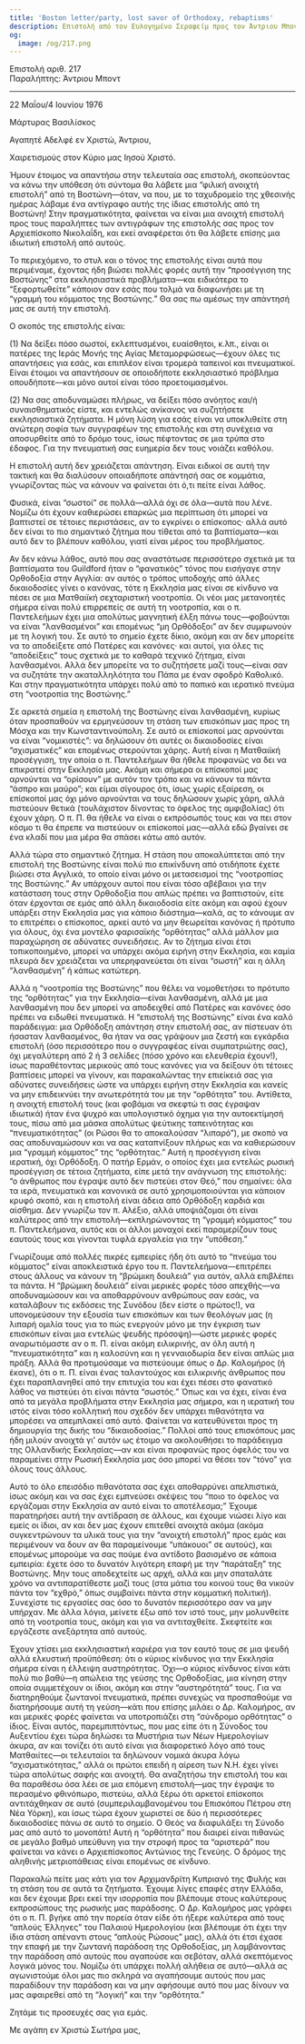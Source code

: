 ```yaml
---
title: 'Boston letter/party, lost savor of Orthodoxy, rebaptisms'
description: Επιστολή από τον Ευλογημένο Σεραφείμ προς τον Άντριου Μποντ.
og:
  image: /og/217.png
---
```


<div style={{textAlign:'right', fontFamily:'monospace'}}>Επιστολή αριθ. 217</div>
<div style={{textAlign:'left', fontFamily:'monospace'}}>Παραλήπτης: Άντριου Μποντ</div>

---

22 Μαΐου/4 Ιουνίου 1976

Μάρτυρας Βασιλίσκος

Αγαπητέ Αδελφέ εν Χριστώ, Άντριου,

Χαιρετισμούς στον Κύριο μας Ιησού Χριστό.

Ήμουν έτοιμος να απαντήσω στην τελευταία σας επιστολή, σκοπεύοντας να κάνω την υπόθεση ότι σύντομα θα λάβετε μια “φιλική ανοιχτή επιστολή” από τη Βοστώνη—όταν, να που, με το ταχυδρομείο της χθεσινής ημέρας λάβαμε ένα αντίγραφο αυτής της ίδιας επιστολής από τη Βοστώνη! Στην πραγματικότητα, φαίνεται να είναι μια ανοιχτή επιστολή προς τους παραλήπτες των αντιγράφων της επιστολής σας προς τον Αρχιεπίσκοπο Νικολαΐδη, και εκεί αναφέρεται ότι θα λάβετε επίσης μια ιδιωτική επιστολή από αυτούς.

Το περιεχόμενο, το στυλ και ο τόνος της επιστολής είναι αυτά που περιμέναμε, έχοντας ήδη βιώσει πολλές φορές αυτή την “προσέγγιση της Βοστώνης” στα εκκλησιαστικά προβλήματα—και ειδικότερα το “ξεφορτωθείτε” κάποιον σαν εσάς που τολμά να διαφωνήσει με τη “γραμμή του κόμματος της Βοστώνης.” Θα σας πω αμέσως την απάντησή μας σε αυτή την επιστολή.

Ο σκοπός της επιστολής είναι:

(1) Να δείξει πόσο σωστοί, εκλεπτυσμένοι, ευαίσθητοι, κ.λπ., είναι οι πατέρες της Ιεράς Μονής της Αγίας Μεταμορφώσεως—έχουν όλες τις απαντήσεις για εσάς, και επιπλέον είναι τρομερά ταπεινοί και πνευματικοί. Είναι έτοιμοι να απαντήσουν σε οποιοδήποτε εκκλησιαστικό πρόβλημα οπουδήποτε—και μόνο αυτοί είναι τόσο προετοιμασμένοι.

(2) Να σας αποδυναμώσει πλήρως, να δείξει πόσο ανόητος και/ή συναισθηματικός είστε, και εντελώς ανίκανος να συζητήσετε εκκλησιαστικά ζητήματα. Η μόνη λύση για εσάς είναι να υποκλιθείτε στη ανώτερη σοφία των συγγραφέων της επιστολής και στη συνέχεια να αποσυρθείτε από το δρόμο τους, ίσως πέφτοντας σε μια τρύπα στο έδαφος. Για την πνευματική σας ευημερία δεν τους νοιάζει καθόλου.

Η επιστολή αυτή δεν χρειάζεται απάντηση. Είναι ειδικοί σε αυτή την τακτική και θα διαλύσουν οποιαδήποτε απάντησή σας σε κομμάτια, γνωρίζοντας πώς να κάνουν να φαίνεται ότι ό,τι πείτε είναι λάθος.

Φυσικά, είναι “σωστοί” σε πολλά—αλλά όχι σε όλα—αυτά που λένε. Νομίζω ότι έχουν καθιερώσει επαρκώς μια περίπτωση ότι μπορεί να βαπτιστεί σε τέτοιες περιστάσεις, αν το εγκρίνει ο επίσκοπος· αλλά αυτό δεν είναι το πιο σημαντικό ζήτημα που τίθεται από τα βαπτίσματα—και αυτό δεν το βλέπουν καθόλου, γιατί είναι μέρος του προβλήματος.

Αν δεν κάνω λάθος, αυτό που σας αναστάτωσε περισσότερο σχετικά με τα βαπτίσματα του Guildford ήταν ο “φανατικός” τόνος που εισήγαγε στην Ορθοδοξία στην Αγγλία: αν αυτός ο τρόπος υποδοχής από άλλες δικαιοδοσίες γίνει ο κανόνας, τότε η Εκκλησία μας είναι σε κίνδυνο να πέσει σε μια Ματθαιϊκή σεχταριστική νοοτροπία. Οι νέοι μας μετανοητές σήμερα είναι πολύ επιρρεπείς σε αυτή τη νοοτροπία, και ο π. Παντελεήμων έχει μια απολύτως μαγνητική έλξη πάνω τους—φοβούνται να είναι “λανθασμένοι” και επομένως “μη Ορθόδοξοι” αν δεν συμφωνούν με τη λογική του. Σε αυτό το σημείο έχετε δίκιο, ακόμη και αν δεν μπορείτε να το αποδείξετε από Πατέρες και κανόνες· και αυτοί, για όλες τις “αποδείξεις” τους σχετικά με το καθαρά τεχνικό ζήτημα, είναι λανθασμένοι. Αλλά δεν μπορείτε να το συζητήσετε μαζί τους—είναι σαν να συζητάτε την ακαταλληλότητα του Πάπα με έναν σφοδρό Καθολικό. Και στην πραγματικότητα υπάρχει πολύ από το παπικό και ιερατικό πνεύμα στη “νοοτροπία της Βοστώνης.”

Σε αρκετά σημεία η επιστολή της Βοστώνης είναι λανθασμένη, κυρίως όταν προσπαθούν να ερμηνεύσουν τη στάση των επισκόπων μας προς τη Μόσχα και την Κωνσταντινούπολη. Σε αυτό οι επίσκοποί μας αρνούνται να είναι “νομικιστές”: να δηλώσουν ότι αυτές οι δικαιοδοσίες είναι “σχισματικές” και επομένως στερούνται χάρης. Αυτή είναι η Ματθαιϊκή προσέγγιση, την οποία ο π. Παντελεήμων θα ήθελε προφανώς να δει να επικρατεί στην Εκκλησία μας. Ακόμη και σήμερα οι επίσκοποί μας αρνούνται να “ορίσουν” με αυτόν τον τρόπο και να κάνουν τα πάντα “άσπρο και μαύρο”; και είμαι σίγουρος ότι, ίσως χωρίς εξαίρεση, οι επίσκοποί μας όχι μόνο αρνούνται να τους δηλώσουν χωρίς χάρη, αλλά πιστεύουν θετικά (τουλάχιστον δίνοντας το όφελος της αμφιβολίας) ότι έχουν χάρη. Ο π. Π. θα ήθελε να είναι ο εκπρόσωπός τους και να πει στον κόσμο τι θα έπρεπε να πιστεύουν οι επίσκοποί μας—αλλά εδώ βγαίνει σε ένα κλαδί που μια μέρα θα σπάσει κάτω από αυτόν.

Αλλά τώρα στο σημαντικό ζήτημα. Η στάση που αποκαλύπτεται από την επιστολή της Βοστώνης είναι πολύ πιο επικίνδυνη από οτιδήποτε έχετε βιώσει στα Αγγλικά, το οποίο είναι μόνο οι μετασεισμοί της “νοοτροπίας της Βοστώνης.” Αν υπάρχουν αυτοί που είναι τόσο αβέβαιοι για την κατάσταση τους στην Ορθοδοξία που απλώς πρέπει να βαπτιστούν, είτε όταν έρχονται σε εμάς από άλλη δικαιοδοσία είτε ακόμη και αφού έχουν υπάρξει στην Εκκλησία μας για κάποιο διάστημα—καλά, ας το κάνουμε αν το επιτρέπει ο επίσκοπος, αρκεί αυτό να μην θεωρείται κανόνας ή πρότυπο για όλους, όχι ένα μοντέλο φαρισαϊκής “ορθότητας” αλλά μάλλον μια παραχώρηση σε αδύνατες συνειδήσεις. Αν το ζήτημα είναι έτσι τοπικοποιημένο, μπορεί να υπάρχει ακόμα ειρήνη στην Εκκλησία, και καμία πλευρά δεν χρειάζεται να υπερηφανεύεται ότι είναι “σωστή” και η άλλη “λανθασμένη” ή κάπως κατώτερη.

Αλλά η “νοοτροπία της Βοστώνης” που θέλει να νομοθετήσει το πρότυπο της “ορθότητας” για την Εκκλησία—είναι λανθασμένη, αλλά με μια λανθασμένη που δεν μπορεί να αποδειχθεί από Πατέρες και κανόνες όσο πρέπει να ειδωθεί πνευματικά. Η “επιστολή της Βοστώνης” είναι ένα καλό παράδειγμα: μια Ορθόδοξη απάντηση στην επιστολή σας, αν πίστευαν ότι ήσασταν λανθασμένος, θα ήταν να σας γράψουν μια ζεστή και εγκάρδια επιστολή (όσο περισσότερο που ο συγγραφέας είναι συμπατριώτης σας), όχι μεγαλύτερη από 2 ή 3 σελίδες (πόσο χρόνο και ελευθερία έχουν!), ίσως παραθέτοντας μερικούς από τους κανόνες για να δείξουν ότι τέτοιες βαπτίσεις μπορεί να γίνουν, και παρακαλώντας την επιείκειά σας για αδύνατες συνειδήσεις ώστε να υπάρχει ειρήνη στην Εκκλησία και κανείς να μην επιδεικνύει την ανωτερότητά του με την “ορθότητα” του. Αντίθετα, η ανοιχτή επιστολή τους (και φοβάμαι να σκεφτώ τι σας έγραψαν ιδιωτικά) ήταν ένα ψυχρό και υπολογιστικό όχημα για την αυτοεκτίμησή τους, πίσω από μια μάσκα απολύτως ψεύτικης ταπεινότητας και “πνευματικότητας” (οι Ρώσοι θα το αποκαλούσαν “λιπαρό”), με σκοπό να σας αποδυναμώσουν και να σας καταπνίξουν πλήρως και να καθιερώσουν μια “γραμμή κόμματος” της “ορθότητας.” Αυτή η προσέγγιση είναι ιερατική, όχι Ορθόδοξη. Ο πατήρ Ερμάν, ο οποίος έχει μια εντελώς ρωσική προσέγγιση σε τέτοια ζητήματα, είπε μετά την ανάγνωση της επιστολής: “ο άνθρωπος που έγραψε αυτό δεν πιστεύει στον Θεό,” που σημαίνει: όλα τα ιερά, πνευματικά και κανονικά σε αυτό χρησιμοποιούνται για κάποιον κρυφό σκοπό, και η επιστολή είναι άδεια από Ορθόδοξη καρδιά και αίσθημα. Δεν γνωρίζω τον π. Αλέξιο, αλλά υποψιάζομαι ότι είναι καλύτερος από την επιστολή—εκπληρώνοντας τη “γραμμή κόμματος” του π. Παντελεήμονα, αυτός και οι άλλοι μοναχοί εκεί παραμερίζουν τους εαυτούς τους και γίνονται τυφλά εργαλεία για την “υπόθεση.”

Γνωρίζουμε από πολλές πικρές εμπειρίες ήδη ότι αυτό το “πνεύμα του κόμματος” είναι αποκλειστικά έργο του π. Παντελεήμονα—επιτρέπει στους άλλους να κάνουν τη “βρώμικη δουλειά” για αυτόν, αλλά επιβλέπει τα πάντα. Η “βρώμικη δουλειά” είναι μερικές φορές τόσο απεχθής—να αποδυναμώσουν και να αποθαρρύνουν ανθρώπους σαν εσάς, να καταλάβουν τις εκδόσεις της Συνόδου (δεν είστε ο πρώτος!), να υπονομεύσουν την εξουσία των επισκόπων και των θεολόγων μας (η λιπαρή ομιλία τους για το πώς ενεργούν μόνο με την έγκριση των επισκόπων είναι μια εντελώς ψευδής πρόσοψη)—ώστε μερικές φορές αναρωτιόμαστε αν ο π. Π. είναι ακόμη ειλικρινής, αν όλη αυτή η “πνευματικότητα” και η καλοσύνη και η γενναιοδωρία δεν είναι απλώς μια πράξη. Αλλά θα προτιμούσαμε να πιστεύουμε όπως ο Δρ. Καλομήρος (ή έκανε), ότι ο π. Π. είναι ένας ταλαντούχος και ειλικρινής άνθρωπος που έχει παραπλανηθεί από την επιτυχία του και έχει πέσει στο φανατικό λάθος να πιστεύει ότι είναι πάντα “σωστός.” Όπως και να έχει, είναι ένα από τα μεγάλα προβλήματα στην Εκκλησία μας σήμερα, και η ιερατική του ιστός είναι τόσο κολλητική που σχεδόν δεν υπάρχει πιθανότητα να μπορέσει να απεμπλακεί από αυτό. Φαίνεται να κατευθύνεται προς τη δημιουργία της δικής του “δικαιοδοσίας.” Πολλοί από τους επισκόπους μας ήδη μιλούν ανοιχτά γι' αυτόν ως έτοιμο να ακολουθήσει το παράδειγμα της Ολλανδικής Εκκλησίας—αν και είναι προφανώς προς όφελός του να παραμείνει στην Ρωσική Εκκλησία μας όσο μπορεί να θέσει τον “τόνο” για όλους τους άλλους.

Αυτό το όλο επεισόδιο πιθανότατα σας έχει αποθαρρύνει απελπιστικά, ίσως ακόμη και να σας έχει εμπνεύσει σκέψεις του “ποιο το όφελος να εργάζομαι στην Εκκλησία αν αυτό είναι το αποτέλεσμα;” Έχουμε παρατηρήσει αυτή την αντίδραση σε άλλους, και έχουμε νιώσει λίγο και εμείς οι ίδιοι, αν και δεν μας έχουν επιτεθεί ανοιχτά ακόμα (ακόμα συγκεντρώνουν τα υλικά τους για την “ανοιχτή επιστολή” προς εμάς και περιμένουν να δουν αν θα παραμείνουμε “υπάκουοι” σε αυτούς), και επομένως μπορούμε να σας πούμε ένα αντίδοτο βασισμένο σε κάποια εμπειρία: έχετε όσο το δυνατόν λιγότερη επαφή με την “παράταξη” της Βοστώνης. Μην τους αποδεχτείτε ως αρχή, αλλά και μην σπαταλάτε χρόνο να αντιπαρατίθεστε μαζί τους (στα μάτια του κοινού τους θα νικούν πάντα τον “εχθρό,” όπως συμβαίνει πάντα στην κομματική πολιτική). Συνεχίστε τις εργασίες σας όσο το δυνατόν περισσότερο σαν να μην υπήρχαν. Με άλλα λόγια, μείνετε έξω από τον ιστό τους, μην μολυνθείτε από τη νοοτροπία τους, ακόμη και για να αντιταχθείτε. Σκεφτείτε και εργάζεστε ανεξάρτητα από αυτούς.

Έχουν χτίσει μια εκκλησιαστική καριέρα για τον εαυτό τους σε μια ψευδή αλλά ελκυστική προϋπόθεση: ότι ο κύριος κίνδυνος για την Εκκλησία σήμερα είναι η έλλειψη αυστηρότητας. Όχι—ο κύριος κίνδυνος είναι κάτι πολύ πιο βαθύ—η απώλεια της γεύσης της Ορθοδοξίας, μια κίνηση στην οποία συμμετέχουν οι ίδιοι, ακόμη και στην “αυστηρότητά” τους. Για να διατηρηθούμε ζωντανοί πνευματικά, πρέπει συνεχώς να προσπαθούμε να διατηρήσουμε αυτή τη γεύση—κάτι που επίσης μιλάει ο Δρ. Καλομήρος, αν και μερικές φορές φαίνεται να υποτροπιάζει στη “σύνδρομο ορθότητας” ο ίδιος. Είναι αυτός, παρεμπιπτόντως, που μας είπε ότι η Σύνοδος του Αυξεντίου έχει τώρα δηλώσει τα Μυστήρια των Νέων Ημερολογίων άκυρα, αν και τονίζει ότι αυτό είναι για διαφορετικό λόγο από τους Ματθαιίτες—οι τελευταίοι τα δηλώνουν νομικά άκυρα λόγω “σχισματικότητας,” αλλά οι πρώτοι επειδή η αίρεση των Ν.Η. έχει γίνει τώρα απολύτως σαφής και ανοιχτή. Θα αναζητήσω την επιστολή του και θα παραθέσω όσα λέει σε μια επόμενη επιστολή—μας την έγραψε το περασμένο φθινόπωρο, πιστεύω, αλλά ξέρω ότι αρκετοί επίσκοποι αντιτάχθηκαν σε αυτό (συμπεριλαμβανομένου του Επισκόπου Πέτρου στη Νέα Υόρκη), και ίσως τώρα έχουν χωριστεί σε δύο ή περισσότερες δικαιοδοσίες πάνω σε αυτό το σημείο. Ο Θεός να διαφυλάξει τη Σύνοδο μας από αυτό το μονοπάτι! Αυτή η “ορθότητα” που διαιρεί είναι πιθανώς σε μεγάλο βαθμό υπεύθυνη για την στροφή προς τα “αριστερά” που φαίνεται να κάνει ο Αρχιεπίσκοπος Αντώνιος της Γενεύης. Ο δρόμος της αληθινής μετριοπάθειας είναι επομένως σε κίνδυνο.

Παρακαλώ πείτε μας κάτι για τον Αρχιμανδρίτη Κυπριανό της Φυλής και τη στάση του σε αυτά τα ζητήματα. Έχουμε λίγες επαφές στην Ελλάδα, και δεν έχουμε βρει εκεί την ισορροπία που βλέπουμε στους καλύτερους εκπροσώπους της ρωσικής μας παράδοσης. Ο Δρ. Καλομήρος μας γράφει ότι ο π. Π. βγήκε από την πορεία όταν είδε ότι ήξερε καλύτερα από τους “απλούς Έλληνες” του Παλαιού Ημερολογίου (και βλέπουμε ότι έχει την ίδια στάση απέναντι στους “απλούς Ρώσους” μας), αλλά ότι έτσι έχασε την επαφή με την ζωντανή παράδοση της Ορθοδοξίας, μη λαμβάνοντας την παράδοση από αυτούς που αγαπούσε και σεβόταν, αλλά σκεπτόμενος λογικά μόνος του. Νομίζω ότι υπάρχει πολλή αλήθεια σε αυτό—αλλά ας αγωνιστούμε όλοι μας πιο σκληρά να αγαπήσουμε αυτούς που μας παραδίδουν την παράδοση και να μην αφήσουμε αυτό που μας δίνουν να μας αφαιρεθεί από τη “λογική” και την “ορθότητα.”

Ζητάμε τις προσευχές σας για εμάς.

Με αγάπη εν Χριστώ Σωτήρα μας,